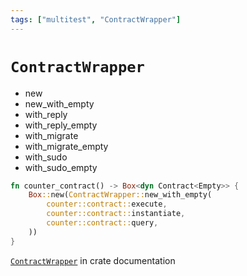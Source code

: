 ```yaml
---
tags: ["multitest", "ContractWrapper"]
---
```


# `ContractWrapper`

- new
- new_with_empty
- with_reply
- with_reply_empty
- with_migrate
- with_migrate_empty
- with_sudo
- with_sudo_empty

```rust
fn counter_contract() -> Box<dyn Contract<Empty>> {
    Box::new(ContractWrapper::new_with_empty(
        counter::contract::execute,
        counter::contract::instantiate,
        counter::contract::query,
    ))
}
```

[`ContractWrapper`](https://docs.rs/cw-multi-test/latest/cw_multi_test/struct.ContractWrapper.html)
in crate documentation
